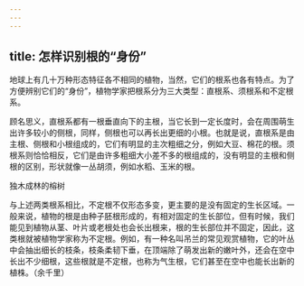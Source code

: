 ```yaml
---
---
---
```

title: 怎样识别根的“身份”
---




地球上有几十万种形态特征各不相同的植物，当然，它们的根系也各有特点。为了方便辨别它们的“身份”，植物学家把根系分为三大类型：直根系、须根系和不定根系。

顾名思义，直根系都有一根垂直向下的主根，当它长到一定长度时，会在周围萌生出许多较小的侧根，同样，侧根也可以再长出更细的小根。也就是说，直根系是由主根、侧根和小根组成的，它们有明显的主次粗细之分，例如大豆、棉花的根。须根系则恰恰相反，它们是由许多粗细大小差不多的根组成的，没有明显的主根和侧根的区别，形状就像一丛胡须，例如水稻、玉米的根。

独木成林的榕树



与上述两类根系相比，不定根不仅形态多变，更主要的是没有固定的生长区域。一般来说，植物的根是由种子胚根形成的，有相对固定的生长部位，但有时候，我们能见到植物从茎、叶片或老根处也会长出根来，根的生长部位并不固定，因此，这类根就被植物学家称为不定根。例如，有一种名叫吊兰的常见观赏植物，它的叶丛中会抽出细长的枝条，枝条柔韧下垂，在顶端除了萌发出新的嫩叶外，还会在空中长出不少细根，这些根就是不定根，也称为气生根，它们甚至在空中也能长出新的植株。（余千里）